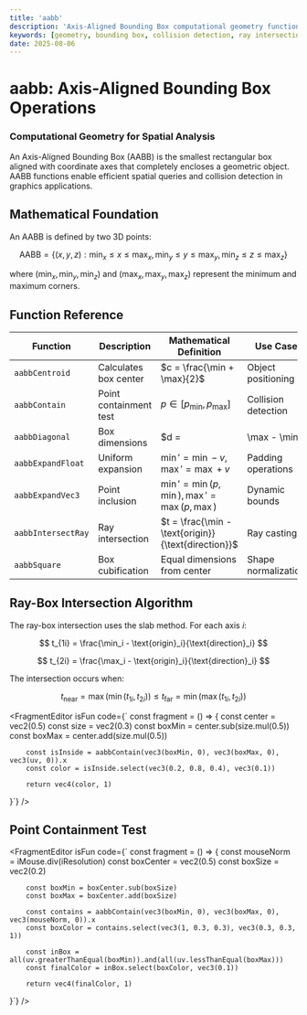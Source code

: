 ```yaml
---
title: 'aabb'
description: 'Axis-Aligned Bounding Box computational geometry functions'
keywords: [geometry, bounding box, collision detection, ray intersection, spatial analysis]
date: 2025-08-06
---
```



# aabb: Axis-Aligned Bounding Box Operations

### Computational Geometry for Spatial Analysis

An Axis-Aligned Bounding Box (AABB) is the smallest rectangular box aligned with coordinate axes that completely encloses a geometric object. AABB functions enable efficient spatial queries and collision detection in graphics applications.

## Mathematical Foundation

An AABB is defined by two 3D points:

$$
\text{AABB} = \{(x, y, z) : \min_x \leq x \leq \max_x, \min_y \leq y \leq \max_y, \min_z \leq z \leq \max_z\}
$$

where $(\min_x, \min_y, \min_z)$ and $(\max_x, \max_y, \max_z)$ represent the minimum and maximum corners.

## Function Reference

| Function | Description | Mathematical Definition | Use Case |
|----------|-------------|------------------------|----------|
| `aabbCentroid` | Calculates box center | $c = \frac{\min + \max}{2}$ | Object positioning |
| `aabbContain` | Point containment test | $p \in [p_{\min}, p_{\max}]$ | Collision detection |
| `aabbDiagonal` | Box dimensions | $d = |\max - \min|$ | Size calculation |
| `aabbExpandFloat` | Uniform expansion | $\min' = \min - v, \max' = \max + v$ | Padding operations |
| `aabbExpandVec3` | Point inclusion | $\min' = \min(p, \min), \max' = \max(p, \max)$ | Dynamic bounds |
| `aabbIntersectRay` | Ray intersection | $t = \frac{\min - \text{origin}}{\text{direction}}$ | Ray casting |
| `aabbSquare` | Box cubification | Equal dimensions from center | Shape normalization |

## Ray-Box Intersection Algorithm

The ray-box intersection uses the slab method. For each axis $i$:

$$
t_{1i} = \frac{\min_i - \text{origin}_i}{\text{direction}_i}
$$

$$
t_{2i} = \frac{\max_i - \text{origin}_i}{\text{direction}_i}
$$

The intersection occurs when:

$$
t_{\text{near}} = \max(\min(t_{1i}, t_{2i})) \leq t_{\text{far}} = \min(\max(t_{1i}, t_{2i}))
$$

<FragmentEditor
        isFun
        code={`
const fragment = () => {
        const center = vec2(0.5)
        const size = vec2(0.3)
        const boxMin = center.sub(size.mul(0.5))
        const boxMax = center.add(size.mul(0.5))
        
        const isInside = aabbContain(vec3(boxMin, 0), vec3(boxMax, 0), vec3(uv, 0)).x
        const color = isInside.select(vec3(0.2, 0.8, 0.4), vec3(0.1))
        
        return vec4(color, 1)
}`}
/>

## Point Containment Test

<FragmentEditor
        isFun
        code={`
const fragment = () => {
        const mouseNorm = iMouse.div(iResolution)
        const boxCenter = vec2(0.5)
        const boxSize = vec2(0.2)
        
        const boxMin = boxCenter.sub(boxSize)
        const boxMax = boxCenter.add(boxSize)
        
        const contains = aabbContain(vec3(boxMin, 0), vec3(boxMax, 0), vec3(mouseNorm, 0)).x
        const boxColor = contains.select(vec3(1, 0.3, 0.3), vec3(0.3, 0.3, 1))
        
        const inBox = all(uv.greaterThanEqual(boxMin)).and(all(uv.lessThanEqual(boxMax)))
        const finalColor = inBox.select(boxColor, vec3(0.1))
        
        return vec4(finalColor, 1)
}`}
/>